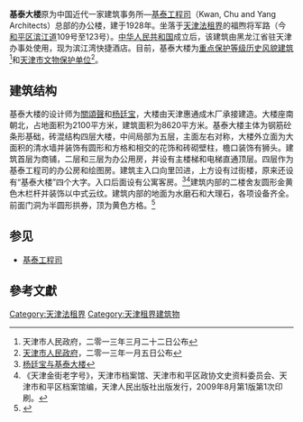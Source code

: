 {{文物保护单位
| 级别 = 省级
| 省区市 = 天津市
| 名称 = 基泰大楼旧址
| 图片 = [[File:基泰大厦.jpg|200px]]| |
| 编号 = 4-46
| 分类 = 近现代重要史迹及代表性建筑
| 时代 = 1928年
| 所在 = [[天津市|天津市]][[和平区_(天津市)|和平区]]
| 登录 = 2013年1月5日
}}
'''基泰大楼'''原为中国近代一家建筑事务所—[[基泰工程司|基泰工程司]]（Kwan, Chu and Yang Architects）总部的办公楼，建于1928年。坐落于[[天津法租界|天津法租界]]的福煦将军路（今[[和平区_(天津市)|和平区]][[滨江道|滨江道]]109号至123号）。[[中华人民共和国|中华人民共和国]]成立后，该建筑由黑龙江省驻天津办事处使用，现为滨江湾快捷酒店。目前，基泰大楼为[[天津历史风貌建筑|重点保护等级历史风貌建筑]]<ref>天津市人民政府，二零一三年三月二十二日公布</ref>和[[天津市文物保护单位|天津市文物保护单位]]<ref>[[天津市人民政府|天津市人民政府]]，二零一三年一月五日公布</ref>。

== 建筑结构 ==
{{天津历史风貌建筑|
省区市 = 天津市 |
名称 = 基泰大楼 |
图片 = [[File:原基泰大楼铭牌.jpg|200px]]|
编号 = 0120124 |
等级 = 重点保护 |
时代 = 1928年|
所在 = [[天津市|天津市]][[和平区_(天津市)|和平区]] |
公布 = 2013年3月22日 |
}}

基泰大楼的设计师为[[關頌聲|關頌聲]]和[[杨廷宝|杨廷宝]]，大楼由天津惠通成木厂承接建造。大楼座南朝北，占地面积为2100平方米，建筑面积为8620平方米。基泰大楼主体为钢筋砼条形基础，砖混结构四层大楼，中间局部为五层，主面左右对称，大楼外立面为大面积的清水墙并装饰有圆形和方格和相交的花饰和砖砌壁柱，檐口装饰有狮头。建筑首层为商铺，二层和三层为办公用房，并设有主楼梯和电梯直通顶层。四层作为基泰工程司的办公房和绘图房。建筑主入口向里凹进，上方设有过街楼，原来还设有“基泰大楼”四个大字。入口后面设有公寓客房。<ref>[http://www.jwb.com.cn/jjzb/html/2009-08/25/content_367960.htm 杨廷宝与基泰大楼]{{dead link|date=2017年12月 |bot=InternetArchiveBot |fix-attempted=yes }}</ref><ref>《天津金街老字号》，天津市档案馆、天津市和平区政协文史资料委员会、天津市和平区档案馆编，天津人民出版社出版发行，2009年8月第1版第1次印刷。</ref>建筑内部的二楼舍友圆形金黄色木栏杆并装饰以中式云纹。建筑内部的地面为水磨石和大理石，各项设备齐全。前面门洞为半圆形拱券，顶为黄色方格。<ref>{{Cite web |url=http://news.sina.com.cn/c/2004-08-22/21154105220.shtml |title=名家十日谈 现代建筑学家杨廷 |accessdate=2011-01-11 |archive-date=2015-06-20 |archive-url=https://web.archive.org/web/20150620183000/http://news.sina.com.cn/c/2004-08-22/21154105220.shtml |dead-url=no }}</ref>

== 参见 ==
* [[基泰工程司|基泰工程司]]

== 參考文獻 ==
<div class="references-small">
<references />
</div>

{{天津市名人故居}}
{{天津近代历史文化专题}}
{{天津市文物保护单位}}

[[Category:天津法租界|Category:天津法租界]]
[[Category:天津租界建筑物|Category:天津租界建筑物]]